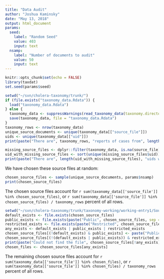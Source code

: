 ```yaml
---
title: "Data Audit"
author: "Joshua Kaminsky"
date: "May 13, 2018"
output: html_document
params:
  seed:
    label: "Random Seed"
    value: 403
    input: text
  nsamp:
    label: "Number of documents to audit"
    value: 50
    input: text
---
```


```r
knitr::opts_chunk$set(echo = FALSE)
library(taxdat)
set.seed(params$seed)
```

```r
setwd("~/svn/cholera-taxonomy/trunk/")
if (file.exists("taxonomy_data.Rdata")) {
  load("taxonomy_data.Rdata")
} else {
  taxonomy_data <- suppressWarnings(read_taxonomy_data(taxonomy.directory = "taxonomy-working/working-entry1/"))
  save(taxonomy_data, file = "taxonomy_data.Rdata")
}
taxonomy_rows <- nrow(taxonomy_data)
unique_source_documents <- unique(taxonomy_data[["source_file"]])
uids <- unique(taxonomy_data[["uid"]])
print(paste("There are", taxonomy_rows, "reports of cases from", length(unique_source_documents), "divided into", length(uids), "unique ids"))
```

```r
missing_source_files <- dplyr::filter(taxonomy_data, is.na(source_file))
uid_with_missing_source_files <- sort(unique(missing_source_files$uid))
print(paste("There are", length(uid_with_missing_source_files), "uids without a corresponding source file.  The first 10 are", paste(head(uid_with_missing_source_files, 10), collapse = " ")))
```
We have chosen these source files at random:
```r
chosen_source_files <- sample(unique_source_documents, params$nsamp)
print(chosen_source_files)
```
The chosen source files account for `r sum(taxonomy_data[['source_file']] %in% chosen_source_files)`, or `r sum(taxonomy_data[['source_file']] %in% chosen_source_files) / taxonomy_rows` percent of all rows.


```r
setwd("~/svn/cholera-taxonomy/trunk/taxonomy-working/working-entry1/SourceDocuments/")
default_exists <- file.exists(chosen_source_files)
public_exists <- file.exists(paste("Public", chosen_source_files, sep = "/"))
restricted_exists <- file.exists(paste("Restricted", chosen_source_files, sep = "/"))
any_exists <- default_exists | public_exists | restricted_exists
chosen_source_files[(!default_exists) & public_exists] <- paste("Public", chosen_source_files[(!default_exists) & public_exists], sep = "/")
chosen_source_files[(!(default_exists | public_exists)) & restricted_exists] <- paste("Public", chosen_source_files[(!default_exists) & restricted_exists], sep = "/")
print(paste("Could not find the file", chosen_source_files[!any_exists]))
chosen_files <- chosen_source_files[any_exists]
```

The remaining chosen source files account for `r sum(taxonomy_data[['source_file']] %in% chosen_files)`, or `r sum(taxonomy_data[['source_file']] %in% chosen_files) / taxonomy_rows` percent of all rows.
